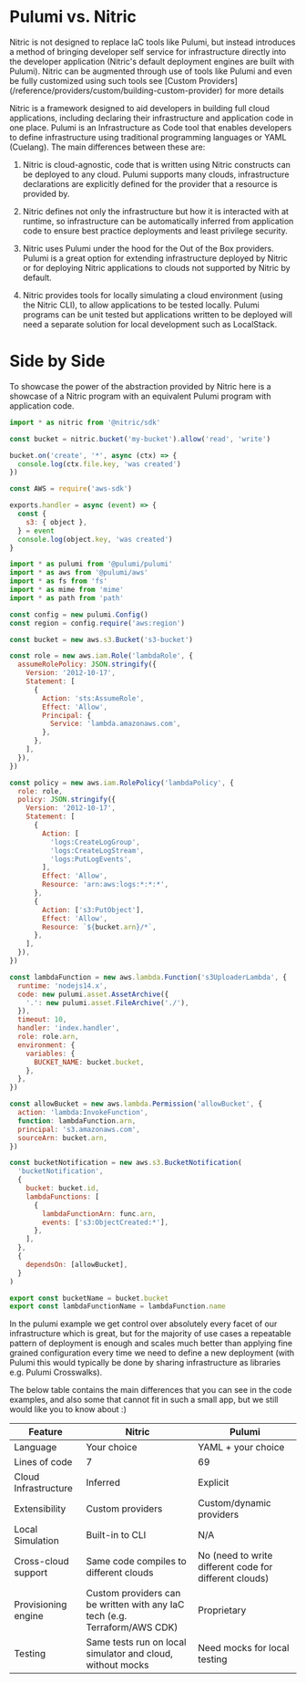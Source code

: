 
# Pulumi vs. Nitric

<Note>
  Nitric is not designed to replace IaC tools like Pulumi, but instead
  introduces a method of bringing developer self service for infrastructure
  directly into the developer application (Nitric's default deployment engines
  are built with Pulumi). Nitric can be augmented through use of tools like
  Pulumi and even be fully customized using such tools see [Custom
  Providers](/reference/providers/custom/building-custom-provider) for more
  details
</Note>

Nitric is a framework designed to aid developers in building full cloud applications, including declaring their infrastructure and application code in one place. Pulumi is an Infrastructure as Code tool that enables developers to define infrastructure using traditional programming languages or YAML (Cuelang). The main differences between these are:

1. Nitric is cloud-agnostic, code that is written using Nitric constructs can be deployed to any cloud. Pulumi supports many clouds, infrastructure declarations are explicitly defined for the provider that a resource is provided by.

1. Nitric defines not only the infrastructure but how it is interacted with at runtime, so infrastructure can be automatically inferred from application code to ensure best practice deployments and least privilege security.

1. Nitric uses Pulumi under the hood for the Out of the Box providers. Pulumi is a great option for extending infrastructure deployed by Nitric or for deploying Nitric applications to clouds not supported by Nitric by default.

1. Nitric provides tools for locally simulating a cloud environment (using the Nitric CLI), to allow applications to be tested locally. Pulumi programs can be unit tested but applications written to be deployed will need a separate solution for local development such as LocalStack.

# Side by Side

To showcase the power of the abstraction provided by Nitric here is a showcase of a Nitric program with an equivalent Pulumi program with application code.

<CodeGroup compare>

```javascript {{title: 'Nitric', label: 'handle.ts' }}
import * as nitric from '@nitric/sdk'

const bucket = nitric.bucket('my-bucket').allow('read', 'write')

bucket.on('create', '*', async (ctx) => {
  console.log(ctx.file.key, 'was created')
})
```

```javascript {{title: 'Pulumi', label: 'src/index.js'}}
const AWS = require('aws-sdk')

exports.handler = async (event) => {
  const {
    s3: { object },
  } = event
  console.log(object.key, 'was created')
}
```

```javascript {{title: 'Pulumi', label: 'lib/handle-stack.ts'}}
import * as pulumi from '@pulumi/pulumi'
import * as aws from '@pulumi/aws'
import * as fs from 'fs'
import * as mime from 'mime'
import * as path from 'path'

const config = new pulumi.Config()
const region = config.require('aws:region')

const bucket = new aws.s3.Bucket('s3-bucket')

const role = new aws.iam.Role('lambdaRole', {
  assumeRolePolicy: JSON.stringify({
    Version: '2012-10-17',
    Statement: [
      {
        Action: 'sts:AssumeRole',
        Effect: 'Allow',
        Principal: {
          Service: 'lambda.amazonaws.com',
        },
      },
    ],
  }),
})

const policy = new aws.iam.RolePolicy('lambdaPolicy', {
  role: role,
  policy: JSON.stringify({
    Version: '2012-10-17',
    Statement: [
      {
        Action: [
          'logs:CreateLogGroup',
          'logs:CreateLogStream',
          'logs:PutLogEvents',
        ],
        Effect: 'Allow',
        Resource: 'arn:aws:logs:*:*:*',
      },
      {
        Action: ['s3:PutObject'],
        Effect: 'Allow',
        Resource: `${bucket.arn}/*`,
      },
    ],
  }),
})

const lambdaFunction = new aws.lambda.Function('s3UploaderLambda', {
  runtime: 'nodejs14.x',
  code: new pulumi.asset.AssetArchive({
    '.': new pulumi.asset.FileArchive('./'),
  }),
  timeout: 10,
  handler: 'index.handler',
  role: role.arn,
  environment: {
    variables: {
      BUCKET_NAME: bucket.bucket,
    },
  },
})

const allowBucket = new aws.lambda.Permission('allowBucket', {
  action: 'lambda:InvokeFunction',
  function: lambdaFunction.arn,
  principal: 's3.amazonaws.com',
  sourceArn: bucket.arn,
})

const bucketNotification = new aws.s3.BucketNotification(
  'bucketNotification',
  {
    bucket: bucket.id,
    lambdaFunctions: [
      {
        lambdaFunctionArn: func.arn,
        events: ['s3:ObjectCreated:*'],
      },
    ],
  },
  {
    dependsOn: [allowBucket],
  }
)

export const bucketName = bucket.bucket
export const lambdaFunctionName = lambdaFunction.name
```

</CodeGroup>

<Note>
  In the pulumi example we get control over absolutely every facet of our
  infrastructure which is great, but for the majority of use cases a repeatable
  pattern of deployment is enough and scales much better than applying fine
  grained configuration every time we need to define a new deployment (with
  Pulumi this would typically be done by sharing infrastructure as libraries
  e.g. Pulumi Crosswalks).
</Note>

The below table contains the main differences that you can see in the code examples, and also some that cannot fit in such a small app, but we still would like you to know about :)

| Feature              | Nitric                                                                     | Pulumi                                                 |
| -------------------- | -------------------------------------------------------------------------- | ------------------------------------------------------ |
| Language             | Your choice                                                                | YAML + your choice                                     |
| Lines of code        | 7                                                                          | 69                                                     |
| Cloud Infrastructure | Inferred                                                                   | Explicit                                               |
| Extensibility        | Custom providers                                                           | Custom/dynamic providers                               |
| Local Simulation     | Built-in to CLI                                                            | N/A                                                    |
| Cross-cloud support  | Same code compiles to different clouds                                     | No (need to write different code for different clouds) |
| Provisioning engine  | Custom providers can be written with any IaC tech (e.g. Terraform/AWS CDK) | Proprietary                                            |
| Testing              | Same tests run on local simulator and cloud, without mocks                 | Need mocks for local testing                           |
